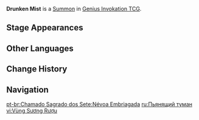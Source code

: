 {{Genius Invokation TCG Infobox
|id          = 111023
|image       = Drunken Mist Summon.png
|type        = Summon
|createdby   = Signature Mix
|summontype  = Character Card Skill
|usage       = 2
|effect      = '''End Phase:''' Deal 1 {{Color|Cryo DMG}}, heal your active character for 2 HP.
}}
'''Drunken Mist''' is a [[Summon]] in [[Genius Invokation TCG]].

==Stage Appearances==
{{Genius Invokation TCG Stage Appearances|createdby=Diona (Character Card)}}

==Other Languages==
{{Other Languages
|en      = Drunken Mist
|zhs     = 酒雾领域
|zhs_rm  = Jiǔ Wù Lǐngyù
|zht     = 酒霧領域
|zht_rm  = Jiǔ Wù Lǐngyù
|zh_tl   = Alcohol Mist Field
|ja      = 酒霧エリア
|ja_rm   = Shumu Eria{{Assumed}}
|ja_tl   = Alcohol Mist Area
|ko      = 술 안개 영역
|ko_rm   = Sul Angae Yeongyeok
|ko_tl   = Alcohol Mist Area
|es      = Campo de bruma embriagadora
|es_tl   = Field of Intoxicating Mist
|fr      = Champ de vapeur d'alcool
|fr_tl   = Field of Alcohol Steam
|ru      = Пьянящий туман
|ru_tl   = Drunken Mist
|th      = Drunken Mist
|vi      = Vùng Sương Rượu
|vi_tl   = 
|de      = Kältedunstfeld
|de_tl   = Cold Haze Field
|id      = Drunken Mist
|pt      = Névoa Embriagada
|pt_tl   = 
|tr      = Sarhoşluk Buharı
|tr_tl   = 
|it      = Foschia ubriaca
|it_tl   = Drunken Mist
}}

==Change History==
{{Change History|3.3}}

==Navigation==
{{Genius Invokation TCG Navbox|Summon}}

[[pt-br:Chamado Sagrado dos Sete:Névoa Embriagada]]
[[ru:Пьянящий туман]]
[[vi:Vùng Sương Rượu]]